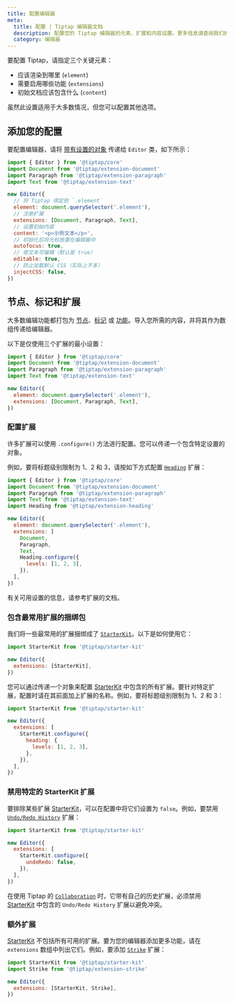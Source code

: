 ```yaml
---
title: 配置编辑器
meta:
  title: 配置 | Tiptap 编辑器文档
  description: 配置您的 Tiptap 编辑器的元素、扩展和内容设置。更多信息请查阅我们的文档！
  category: 编辑器
---
```


要配置 Tiptap，请指定三个关键元素：
+ 应该渲染到哪里 (`element`) 
+ 需要启用哪些功能 (`extensions`) 
+ 初始文档应该包含什么 (`content`)

虽然此设置适用于大多数情况，但您可以配置其他选项。

## 添加您的配置

要配置编辑器，请将 [带有设置的对象](/editor/api/editor) 传递给 `Editor` 类，如下所示：

```js
import { Editor } from '@tiptap/core'
import Document from '@tiptap/extension-document'
import Paragraph from '@tiptap/extension-paragraph'
import Text from '@tiptap/extension-text'

new Editor({
  // 将 Tiptap 绑定到 `.element`
  element: document.querySelector('.element'),
  // 注册扩展
  extensions: [Document, Paragraph, Text],
  // 设置初始内容
  content: '<p>示例文本</p>',
  // 初始化后将光标放置在编辑器中
  autofocus: true,
  // 使文本可编辑（默认是 true）
  editable: true,
  // 防止加载默认 CSS（实际上不多）
  injectCSS: false,
})
```

## 节点、标记和扩展

大多数编辑功能都打包为 [节点](/editor/extensions/nodes)、[标记](/editor/extensions/marks) 或 [功能](/editor/extensions/functionality)。导入您所需的内容，并将其作为数组传递给编辑器。

以下是仅使用三个扩展的最小设置：

```js
import { Editor } from '@tiptap/core'
import Document from '@tiptap/extension-document'
import Paragraph from '@tiptap/extension-paragraph'
import Text from '@tiptap/extension-text'

new Editor({
  element: document.querySelector('.element'),
  extensions: [Document, Paragraph, Text],
})
```

### 配置扩展

许多扩展可以使用 `.configure()` 方法进行配置。您可以传递一个包含特定设置的对象。

例如，要将标题级别限制为 1、2 和 3，请按如下方式配置 [`Heading`](/editor/extensions/nodes/heading) 扩展：

```js
import { Editor } from '@tiptap/core'
import Document from '@tiptap/extension-document'
import Paragraph from '@tiptap/extension-paragraph'
import Text from '@tiptap/extension-text'
import Heading from '@tiptap/extension-heading'

new Editor({
  element: document.querySelector('.element'),
  extensions: [
    Document,
    Paragraph,
    Text,
    Heading.configure({
      levels: [1, 2, 3],
    }),
  ],
})
```

有关可用设置的信息，请参考扩展的文档。

### 包含最常用扩展的捆绑包

我们将一些最常用的扩展捆绑成了 [`StarterKit`](/editor/extensions/functionality/starterkit)。以下是如何使用它：

```js
import StarterKit from '@tiptap/starter-kit'

new Editor({
  extensions: [StarterKit],
})
```

您可以通过传递一个对象来配置 [StarterKit](/editor/extensions/functionality/starterkit) 中包含的所有扩展。要针对特定扩展，配置时请在其前面加上扩展的名称。例如，要将标题级别限制为 1、2 和 3：

```js
import StarterKit from '@tiptap/starter-kit'

new Editor({
  extensions: [
    StarterKit.configure({
      heading: {
        levels: [1, 2, 3],
      },
    }),
  ],
})
```

### 禁用特定的 StarterKit 扩展

要排除某些扩展 [StarterKit](/editor/extensions/functionality/starterkit)，可以在配置中将它们设置为 `false`。例如，要禁用 [`Undo/Redo History`](/editor/extensions/functionality/undo-redo) 扩展：

```js
import StarterKit from '@tiptap/starter-kit'

new Editor({
  extensions: [
    StarterKit.configure({
      undoRedo: false,
    }),
  ],
})
```

在使用 Tiptap 的 [`Collaboration`](/editor/extensions/functionality/collaboration) 时，它带有自己的历史扩展，必须禁用 [StarterKit](/editor/extensions/functionality/starterkit) 中包含的 `Undo/Redo History` 扩展以避免冲突。

### 额外扩展

[StarterKit](/editor/extensions/functionality/starterkit) 不包括所有可用的扩展。要为您的编辑器添加更多功能，请在 `extensions` 数组中列出它们。例如，要添加 [`Strike`](/editor/extensions/marks/strike) 扩展：

```js
import StarterKit from '@tiptap/starter-kit'
import Strike from '@tiptap/extension-strike'

new Editor({
  extensions: [StarterKit, Strike],
})
```